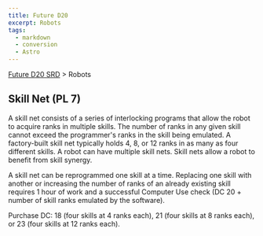 ```yaml
---
title: Future D20
excerpt: Robots
tags:
  - markdown
  - conversion
  - Astro
---
```






[Future D20 SRD]( / ) > Robots




## Skill Net (PL 7)


A skill net consists of a series of interlocking programs that allow the robot to acquire ranks in multiple skills. The number of ranks in any given skill cannot exceed the programmer's ranks in the skill being emulated. A factory-built skill net typically holds 4, 8, or 12 ranks in as many as four different skills. A robot can have multiple skill nets. Skill nets allow a robot to benefit from skill synergy.


A skill net can be reprogrammed one skill at a time. Replacing one skill with another or increasing the number of ranks of an already existing skill requires 1 hour of work and a successful Computer Use check (DC 20 + number of skill ranks emulated by the software).


Purchase DC: 18 (four skills at 4 ranks each), 21 (four skills at 8 ranks each), or 23 (four skills at 12 ranks each).



